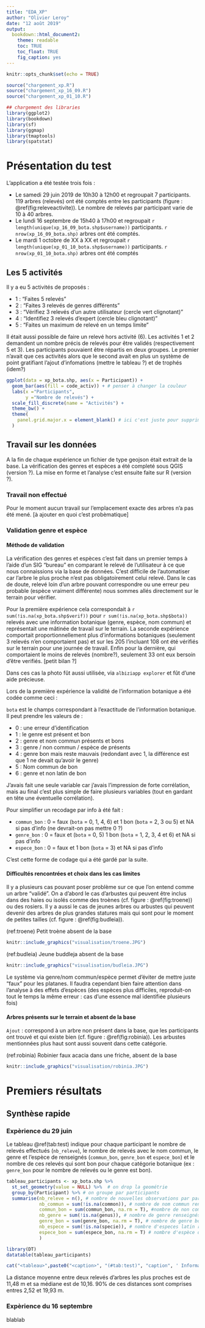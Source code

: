 ```yaml
---
title: "EDA_XP"
author: "Olivier Leroy"
date: "12 août 2019"
output: 
  bookdown::html_document2:
    theme: readable
    toc: TRUE
    toc_float: TRUE
    fig_caption: yes
---
```


```r
knitr::opts_chunk$set(echo = TRUE)

source("chargement_xp.R")
source("chargement_xp_16_09.R")
source("chargement_xp_01_10.R")

## chargement des libraries
library(ggplot2)
library(bookdown)
library(sf)
library(ggmap)
library(tmaptools)
library(spatstat)
```


# Présentation du test 

L'application a été testée trois fois :

* Le samedi 29 juin 2019 de 10h30 à 12h00 et regroupait 7 participants. 119 arbres (relevés) ont été comptés entre les participants (figure : \@ref(fig:releveactivite)). Le nombre de relevés par participant varie de 10 à 40 arbres. 
* Le lundi 16 septembre de 15h40 à 17h00 et regroupait `r length(unique(xp_16_09_bota.shp$username))` participants. `r nrow(xp_16_09_bota.shp)` arbres ont été comptés. 
* Le mardi 1 octobre de XX à XX et regroupait `r length(unique(xp_01_10_bota.shp$username))` participants. `r nrow(xp_01_10_bota.shp)` arbres ont été comptés

## Les 5 activités

Il y a eu 5 activités de proposés : 

* 1 : "Faites 5 relevés"
* 2 : "Faites 3 relevés de genres différents" 
* 3 : "Vérifiez 3 relevés d'un autre utilisateur (cercle vert clignotant)"
* 4 : "Identifiez 3 relevés d'expert (cercle bleu clignotant)"
* 5 : "Faites un maximum de relevé en un temps limite"

Il était aussi possible de faire un relevé hors activité (6). Les activités 1 et 2 demandent un nombre précis de relevés pour être validés (respectivement 5 et 3). Les participants pouvaient être répartis en deux groupes. Le premier n'avait que ces activités alors que le second avait en plus un système de point gratifiant l'ajout d'infomations (mettre le tableau ?) et de trophés (idem?)

```r
ggplot(data = xp_bota.shp, aes(x = Participant)) +
  geom_bar(aes(fill = code_activ)) + # penser à changer la couleur
  labs(x ="Participants",
       y ="Nombre de relevés") +
  scale_fill_discrete(name = "Activités") +
  theme_bw() +
  theme( 
    panel.grid.major.x = element_blank() # ici c'est juste pour supprimer les lignes verticales
  )
```


## Travail sur les données 

A la fin de chaque expérience un fichier de type geojson était extrait de la base. La vérification des genres et espèces a été completé sous QGIS (version ?). La mise en forme et l'analyse c'est ensuite faite sur R (version ?).

### Travail non effectué 

Pour le moment aucun travail sur l'emplacement exacte des arbres n'a pas été mené. [à ajouter en quoi c'est probèmatique] 

### Validation genre et espèce

#### Méthode de validation

La vérification des genres et espèces c'est fait dans un premier temps à l'aide d'un SIG "bureau" en comparant le relevé de l'utilisateur à ce que nous connaissions via la base de données. C'est difficile de l'automatiser car l'arbre le plus proche n'est pas obligatoirement celui relevé. Dans le cas de doute, relevé loin d'un arbre pouvant correspondre ou une erreur peu probable (espèce vraiment différente) nous sommes allés directement sur le terrain pour vérifier.

Pour la première expérience cela correspondait à `r sum(!is.na(xp_bota.shp$verif))` pour `r sum(!is.na(xp_bota.shp$bota))` relevés avec une information botanique (genre, espèce, nom commun) et représentait une mâtinée de travail sur le terrain. La seconde expérience comportait proportionnellement plus d'informations botaniques (seulement 3 relevés n'en comportaient pas) et sur les 205 l'incluant 108 ont été vérifiés sur le terrain pour une journée de travail. Enfin pour la dernière, qui comportaient le moins de relevés (nombre?), seulement 33 ont eux bersoin d'être verifiés. [petit bilan ?]

Dans ces cas la photo fût aussi utilisée, via `albiziapp explorer` et fût d'une aide précieuse.

Lors de la première expérience la validité de l'information botanique a été codée comme ceci : 

`bota` est le champs correspondant à l'exactitude de l'information botanique. Il peut prendre les valeurs de :

* 0 : une erreur d'identification
* 1 : le genre est présent et bon
* 2 : genre et nom commun présents et bons
* 3 : genre / non commun / espèce de présents
* 4 : genre bon mais reste mauvais (redondant avec 1, la différence est que 1 ne devait qu'avoir le genre)
* 5 : Nom commun de bon  
* 6 : genre et non latin de bon

J'avais fait une seule variable car j'avais l'impression de forte corrélation, mais au final c'est plus simple de faire plusieurs variables (tout en gardant en tête une  éventuelle corrélation).

Pour simplifier un recodage par info à été fait : 

* `commun_bon` : 0  = faux (`bota` = 0, 1, 4, 6) et 1 bon (`bota` = 2, 3 ou 5) et NA si pas d'info (ne devrait-on pas mettre 0 ?)
* `genre_bon` : 0 = faux et (`bota` = 0, 5) 1 bon (`bota` = 1, 2, 3, 4 et 6) et NA si pas d'info
* `espece_bon` :  0 = faux et 1 bon (`bota` = 3) et NA si pas d'info

C'est cette forme de codage qui a été gardé par la suite. 

#### Difficultés rencontrées et choix dans les cas limites

Il y a plusieurs cas pouvant poser problème sur ce que l'on entend comme un arbre "validé". On a d'abord le cas d'arbustes qui peuvent être inclus dans des haies ou isolés comme des troènes (cf. figure : \@ref(fig:troene)) ou des rosiers. Il y a aussi le cas de jeunes arbres ou arbustes qui peuvent devenir des arbres de plus grandes statures mais qui sont pour le moment de petites tailles (cf. figure : \@ref(fig:budleia)). 


(ref:troene) Petit troène absent de la base

```r
knitr::include_graphics("visualisation/troene.JPG")
```


(ref:budleia) Jeune buddleja absent de la base

```r
knitr::include_graphics("visualisation/budleia.JPG")
```


Le système via genre/nom commun/espèce permet d'éviter de mettre juste "faux" pour les platanes. Il faudra cependant bien faire attention dans l'analyse à des effets d'espèces (des espèces plus difficiles, reproduit-on tout le temps la même erreur : cas d'une essence mal identifiée plusieurs fois)

#### Arbres présents sur le terrain et absent de la base

`Ajout` : correspond à un arbre non présent dans la base, que les participants ont trouvé et qui existe bien (cf. figure : \@ref(fig:robinia)). Les arbustes mentionnées plus haut sont aussi souvent dans cette catégorie.  

(ref:robinia) Robinier faux acacia dans une friche, absent de la base

```r
knitr::include_graphics("visualisation/robinia.JPG")
```

# Premiers résultats 

## Synthèse rapide

### Expèrience du 29 juin 

Le tableau \@ref(tab:test) indique pour chaque participant le nombre de relevés effectués (`nb_releve`), le nombre de relevés avec le nom commun, le genre et l'espèce de renseignés (`commun_bon`, `genre_bon` et `espece_bon`) et le nombre de ces relevés qui sont bon pour chaque catégorie botanique (ex : `genre_bon` pour le nombre de relevés ou le genre est bon). 


```r
tableau_participants <- xp_bota.shp %>% 
  st_set_geometry(value = NULL) %>%  # on drop la geométrie
  group_by(Participant) %>% # on groupe par participants
  summarise(nb_releve = n(), # nombre de nouvelles observations par participants
            nb_commun = sum(!is.na(common)), # nombre de nom commun renseignés 
            commun_bon = sum(commun_bon, na.rm = T), #nombre de non commun bon
            nb_genre = sum(!is.na(genus)), # nombre de genre renseignés
            genre_bon = sum(genre_bon, na.rm = T), # nombre de genre bon
            nb_espece = sum(!is.na(specie)), # nombre d'especes latin renseigné
            espece_bon = sum(espece_bon, na.rm = T) # nombre d'espèce de bon
            ) 

library(DT)
datatable(tableau_participants)

cat("<tableau>",paste0("<caption>", "(#tab:test)", "caption", ' Informations botaniques par participants', "</caption>"),"</table>", sep ="\n")

```



La distance moyenne entre deux relevés d'arbres les plus proches est de 11,48 m et sa médiane est de 10,16. 90% de ces distances sont comprises entres 2,52 et 19,93 m.

### Expèrience du 16 septembre 

blablab